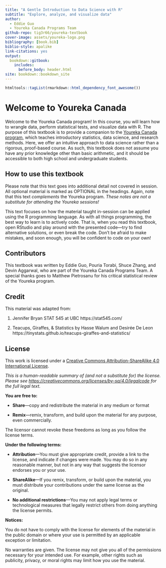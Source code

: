 ```yaml
---
title: "A Gentle Introduction to Data Science with R"
subtitle: "Explore, analyze, and visualize data"
author:
  - Eddie Guo
  - Youreka Canada Programs Team
github-repo: tig3r66/youreka-textbook
cover-image: assets/youreka-logo.png
bibliography: [book.bib]
biblio-style: apalike
link-citations: yes
output:
  bookdown::gitbook:
    includes:
      before_body: header.html
site: bookdown::bookdown_site
---
```


```r
htmltools::tagList(rmarkdown::html_dependency_font_awesome())
```

# Welcome to Youreka Canada {-}

Welcome to the Youreka Canada program! In this course, you will learn how to wrangle data, perform statistical tests, and visualize data with R. The purpose of this textbook is to provide a companion to the [Youreka Canada program](https://yourekacanada.org/), which teaches introductory statistics, data science, and research methods. Here, we offer an intuitive approach to data science rather than a rigorous, proof-based course. As such, this textbook does not assume you have any prior knowledge other than basic arithmetic, and it should be accessible to both high school and undergraduate students.


## How to use this textbook {-}

Please note that this text goes into additional detail not covered in session. All optional material is marked as OPTIONAL in the headings. Again, note that this text *complements* the Youreka program. *These notes are not a substitute for attending the Youreka sessions!*

This text focuses on how the material taught in-session can be applied using the R programming language. As with all things programming, the best way to learn is to actively code. That is, when you read this textbook, open RStudio and play around with the presented code---try to find alternative solutions, or even break the code. Don't be afraid to make mistakes, and soon enough, you will be confident to code on your own!


## Contributors {-}

This textbook was written by Eddie Guo, Pouria Torabi, Shuce Zhang, and Devin Aggarwal, who are part of the Youreka Canada Programs Team. A special thanks goes to Matthew Pietrosanu for his critical statistical review of the Youreka program.


## Credit {-}

This material was adapted from:

1. Jennifer Bryan STAT 545 at UBC https://stat545.com/

2. Teacups, Giraffes, & Statistics by Hasse Walum and Desirée De Leon https://tinystats.github.io/teacups-giraffes-and-statistics/


## License {-}

This work is licensed under a [Creative Commons Attribution-ShareAlike 4.0 International License](http://creativecommons.org/licenses/by-sa/4.0/).

<center>
  <i class="fab fa-creative-commons fa-2x"></i><i class="fab fa-creative-commons-by fa-2x"></i><i class="fab fa-creative-commons-sa fa-2x"></i>
</center>

*This is a human-readable summary of (and not a substitute for) the license. Please see <https://creativecommons.org/licenses/by-sa/4.0/legalcode> for the full legal text.*

**You are free to:**

- **Share**---copy and redistribute the material in any medium or format

- **Remix**---remix, transform, and build upon the material for any purpose, even commercially.

The licensor cannot revoke these freedoms as long as you follow the license terms.

**Under the following terms:**

- **Attribution**---You must give appropriate credit, provide a link to the license, and indicate if changes were made. You may do so in any reasonable manner, but not in any way that suggests the licensor endorses you or your use.
  
- **ShareAlike**---If you remix, transform, or build upon the material, you must distribute your contributions under the same license as the original. 

- **No additional restrictions**---You may not apply legal terms or technological measures that legally restrict others from doing anything the license permits.

**Notices:**

You do not have to comply with the license for elements of the material in the public domain or where your use is permitted by an applicable exception or limitation.

No warranties are given. The license may not give you all of the permissions necessary for your intended use. For example, other rights such as publicity, privacy, or moral rights may limit how you use the material.

